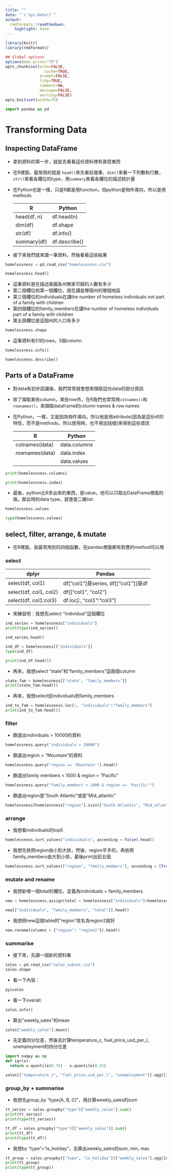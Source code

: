 ```yaml
---
title: ""
date: "`r Sys.Date()`"
output:
  rmdformats::readthedown:
    highlight: kate
---
```


```r
library(knitr)
library(rmdformats)

## Global options
options(max.print="75")
opts_chunk$set(echo=FALSE,
	             cache=TRUE,
               prompt=FALSE,
               tidy=TRUE,
               comment=NA,
               message=FALSE,
               warning=FALSE)
opts_knit$set(width=75)
```

```python
import pandas as pd
```

# Transforming Data

## Inspecting DataFrame

-   拿到資料的第一步，就是去看看這份資料裡有甚麼東西\

-   在R裡面，最常用的就是 `head()`來先看前幾筆，`dim()`來看一下列數和行數，`str()`來看各欄位的type，用`summary`來看各欄位的描述統計量

-   在Python也是一樣，只是R都是用function，但python是物件導向，所以是用methods

    | R           | Python        |
    |-------------|---------------|
    | head(df, n) | df.head(n)    |
    | dim(df)     | df.shape      |
    | str(df)     | df.info()     |
    | summary(df) | df.describe() |

-   接下來我們就來讀一筆資料，然後看看這些結果

```python
homelessness = pd.read_csv("homelessness.csv")
```

```python
homelessness.head()
```

-   這筆資料是在描述美國各州無家可歸的人數有多少\
-   第二個欄位和第一個欄位，就在講是哪個州的哪個地區\
-   第三個欄位的individuals在講the number of homeless individuals not part of a family with children\
-   第四個欄位的family\_members在講the number of homeless individuals part of a family with children\
-   第五個欄位是這個州的人口有多少

```python
homelessness.shape
```

-   這筆資料有51的rows，5個column

```python
homelessness.info()
```

```python
homelessness.describe()
```

## Parts of a DataFrame

-   對data有初步認識後，我們常常就會想來擷取這份data的部分資訊\

-   除了擷取某些column，某些row外，在R我們也常常用`colnames()`和`rownames()`，來擷取dataframe的column names & row names\

-   在Python，一樣，又是因為物件導向，所以他是用attribute(因為是這份df的特性，而不是methods，所以使用時，也不用加括號)來得到這些資訊

    | R              | Python       |
    |----------------|--------------|
    | colnames(data) | data.columns |
    | rownames(data) | data.index   |
    |                | data.values  |

```python
print(homelessness.columns)
```

```python
print(homelessness.index)
```

-   最後，python比R多出來的東西，是value，他可以只取出DataFrame裡面的值。那此時的data type，就會是二維list:

```python
homelessness.values
```

```python
type(homelessness.values)
```

## select, filter, arrange, & mutate

-   在R裡面，我最常用到的四個函數，在pandas裡面都有對應的method可以用

### select

| dplyr                  | Pandas                               |
|------------------------|--------------------------------------|
| select(df, col1)       | df["col1"]是series, df[["col1"]]是df |
| select(df, col1, col2) | df[["col1", "col2"]                  |
| select(df, col1:col3)  | df.loc[:, "col1":"col3"]                 |

-   來練習吧：我想先select "individual"這個欄位

```python
ind_series = homelessness["individuals"]
print(type(ind_series))
```

```python
ind_series.head()
```

```python
ind_df = homelessness[["individuals"]]
type(ind_df)
```

```python
print(ind_df.head())
```

-   再來，我想select "state"和"family\_members"這兩個column

```python
state_fam = homelessness[["state", "family_members"]]
print(state_fam.head())
```

-   再來，我想select從individuals到family\_members

```python
ind_to_fam = homelessness.loc[:, "individuals":"family_members"]
print(ind_to_fam.head())
```

### filter  

* 篩選出individuals > 10000的資料  

```python
homelessness.query("individuals > 10000")
```

* 篩選出region = "Mountain"的資料  

```python
homelessness.query("region == 'Mountain'").head()
```

* 篩選出family members < 1000 & region = "Pacific"  

```python
homelessness.query("family_members < 1000 & region == 'Pacific'")
```

* 篩選出region是"South Atlantic"或是"Mid_atlantic"  

```python
homelessness[homelessness["region"].isin(["South Atlantic", "Mid_atlantic"])]
```

### arrange  

* 我想看individuals的top5  

```python
homelessness.sort_values("individuals", ascending = False).head()
```

* 我想先依照region由小到大排，然後，region平手的，再依照family_members由大到小排，最後print出前五個  

```python
homelessness.sort_values(["region", "family_members"], ascending = [True, False]).head()
```

### mutate and rename  

* 我想新增一個total的欄位，定義為individuals + family_members  

```python
new = homelessness.assign(total = homelessness["individuals"]+homelessness["family_members"])

new[["individuals", "family_members", "total"]].head()
```
* 我想把new這個table的"region"改名為region2就好  

```python
new.rename(columns = {"region": "region2"}).head()
```

### summarise  

* 接下來，先讀一個新的資料集  

```python
sales = pd.read_csv("sales_subset.csv")
sales.shape
```

* 看一下內容：  

```r
py$sales
```

* 看一下overall:  

```python
sales.info()
```

* 算出"weekly_sales"的mean  

```python
sales["weekly_sales"].mean()
```

* 先定義四分位差，然後去計算temperature_c, fuel_price_usd_per_l, unemployment的四分位差  

```python
import numpy as np
def iqr(x):
  return x.quantile(0.75) - x.quantile(0.25)

sales[["temperature_c", "fuel_price_usd_per_l", "unemployment"]].agg([iqr, np.mean, np.min, np.max])
```

### group_by + summarise  

* 我想先group_by "type(A, B, C)"，再計算weekly_sales的sum  

```python
tt_series = sales.groupby("type")["weekly_sales"].sum()
print(tt_series)
print(type(tt_series))
```

```python
tt_df = sales.groupby("type")[["weekly_sales"]].sum()
print(tt_df)
print(type(tt_df))
```

* 我想by "type"+"is_holiday"，去算出weekly_sales的sum, min, max  

```python
tt_group = sales.groupby(["type", "is_holiday"])["weekly_sales"].agg([np.min, np.max])
print(tt_group)
print(type(tt_group))
```

